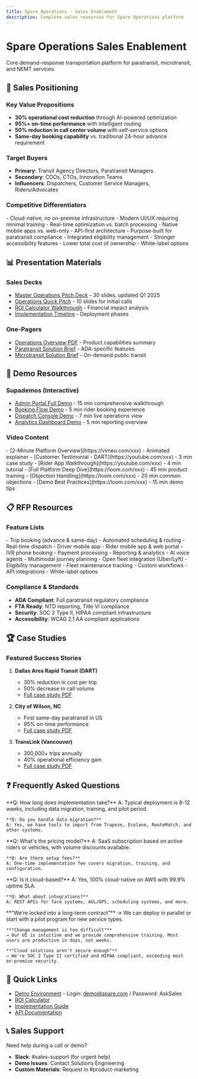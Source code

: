 ```yaml
---
title: Spare Operations - Sales Enablement
description: Complete sales resources for Spare Operations platform
---
```


# Spare Operations Sales Enablement

Core demand-response transportation platform for paratransit, microtransit, and NEMT services.

## 🎯 Sales Positioning

### Key Value Propositions
- **30% operational cost reduction** through AI-powered optimization
- **95%+ on-time performance** with intelligent routing
- **50% reduction in call center volume** with self-service options
- **Same-day booking capability** vs. traditional 24-hour advance requirement

### Target Buyers
- **Primary**: Transit Agency Directors, Paratransit Managers
- **Secondary**: COOs, CTOs, Innovation Teams
- **Influencers**: Dispatchers, Customer Service Managers, Riders/Advocates

### Competitive Differentiators
<Tabs>
  <Tab title="vs. Legacy (Trapeze, Ecolane)">
    - Cloud-native, no on-premise infrastructure
    - Modern UI/UX requiring minimal training
    - Real-time optimization vs. batch processing
    - Native mobile apps vs. web-only
    - API-first architecture
  </Tab>
  <Tab title="vs. Modern (Via, RideCo)">
    - Purpose-built for paratransit compliance
    - Integrated eligibility management
    - Stronger accessibility features
    - Lower total cost of ownership
    - White-label options
  </Tab>
</Tabs>

## 📊 Presentation Materials

### Sales Decks
- [Master Operations Pitch Deck](https://docs.google.com/presentation/d/xxx) - 30 slides, updated Q1 2025
- [Operations Quick Pitch](https://docs.google.com/presentation/d/xxx) - 10 slides for initial calls
- [ROI Calculator Walkthrough](https://docs.google.com/presentation/d/xxx) - Financial impact analysis
- [Implementation Timeline](https://docs.google.com/presentation/d/xxx) - Deployment phases

### One-Pagers
- [Operations Overview PDF](https://drive.google.com/file/d/xxx) - Product capabilities summary
- [Paratransit Solution Brief](https://drive.google.com/file/d/xxx) - ADA-specific features
- [Microtransit Solution Brief](https://drive.google.com/file/d/xxx) - On-demand public transit

## 🎥 Demo Resources

### Supademos (Interactive)
- [Admin Portal Full Demo](https://supademo.com/demo/xxx) - 15 min comprehensive walkthrough
- [Booking Flow Demo](https://supademo.com/demo/xxx) - 5 min rider booking experience
- [Dispatch Console Demo](https://supademo.com/demo/xxx) - 7 min live operations view
- [Analytics Dashboard Demo](https://supademo.com/demo/xxx) - 5 min reporting overview

### Video Content
<AccordionGroup>
  <Accordion title="Public Videos">
    - [2-Minute Platform Overview](https://vimeo.com/xxx) - Animated explainer
    - [Customer Testimonial - DART](https://youtube.com/xxx) - 3 min case study
    - [Rider App Walkthrough](https://youtube.com/xxx) - 4 min tutorial
  </Accordion>
  <Accordion title="Internal Training">
    - [Full Platform Deep Dive](https://loom.com/xxx) - 45 min product training
    - [Objection Handling](https://loom.com/xxx) - 20 min common objections
    - [Demo Best Practices](https://loom.com/xxx) - 15 min demo tips
  </Accordion>
</AccordionGroup>

## 📋 RFP Resources

### Feature Lists
<CardGroup cols={2}>
  <Card title="Core Capabilities" icon="check-square">
    - Trip booking (advance & same-day)
    - Automated scheduling & routing
    - Real-time dispatch
    - Driver mobile app
    - Rider mobile app & web portal
    - IVR phone booking
    - Payment processing
    - Reporting & analytics
  </Card>
  <Card title="Advanced Features" icon="star">
    - AI voice agents
    - Multimodal journey planning
    - Open fleet integration (Uber/Lyft)
    - Eligibility management
    - Fleet maintenance tracking
    - Custom workflows
    - API integrations
    - White-label options
  </Card>
</CardGroup>

### Compliance & Standards
- **ADA Compliant**: Full paratransit regulatory compliance
- **FTA Ready**: NTD reporting, Title VI compliance
- **Security**: SOC 2 Type II, HIPAA compliant infrastructure
- **Accessibility**: WCAG 2.1 AA compliant applications

## 🏆 Case Studies

### Featured Success Stories
1. **Dallas Area Rapid Transit (DART)**
   - 30% reduction in cost per trip
   - 50% decrease in call volume
   - [Full case study PDF](https://drive.google.com/file/d/xxx)

2. **City of Wilson, NC**
   - First same-day paratransit in US
   - 95% on-time performance
   - [Full case study PDF](https://drive.google.com/file/d/xxx)

3. **TransLink (Vancouver)**
   - 300,000+ trips annually
   - 40% operational efficiency gain
   - [Full case study PDF](https://drive.google.com/file/d/xxx)

## ❓ Frequently Asked Questions

<AccordionGroup>
  <Accordion title="Implementation & Timeline">
    **Q: How long does implementation take?**
    A: Typical deployment is 8-12 weeks, including data migration, training, and pilot period.

    **Q: Do you handle data migration?**
    A: Yes, we have tools to import from Trapeze, Ecolane, RouteMatch, and other systems.
  </Accordion>
  <Accordion title="Pricing & Contracts">
    **Q: What's the pricing model?**
    A: SaaS subscription based on active riders or vehicles, with volume discounts available.

    **Q: Are there setup fees?**
    A: One-time implementation fee covers migration, training, and configuration.
  </Accordion>
  <Accordion title="Technical Questions">
    **Q: Is it cloud-based?**
    A: Yes, 100% cloud-native on AWS with 99.9% uptime SLA.

    **Q: What about integrations?**
    A: REST APIs for fare systems, AVL/GPS, scheduling systems, and more.
  </Accordion>
  <Accordion title="Common Objections">
    **"We're locked into a long-term contract"**
    → We can deploy in parallel or start with a pilot program for new service types.

    **"Change management is too difficult"**
    → Our UI is intuitive and we provide comprehensive training. Most users are productive in days, not weeks.

    **"Cloud solutions aren't secure enough"**
    → We're SOC 2 Type II certified and HIPAA compliant, exceeding most on-premise security.
  </Accordion>
</AccordionGroup>

## 🔗 Quick Links

- [Demo Environment](https://demo.sparelabs.com) - Login: demo@spare.com / Password: AskSales
- [ROI Calculator](https://sparelabs.com/roi-calculator)
- [Implementation Guide](https://drive.google.com/file/d/xxx)
- [API Documentation](https://api.sparelabs.com/docs)

## 📞 Sales Support

Need help during a call or demo?
- **Slack**: #sales-support (for urgent help)
- **Demo Issues**: Contact Solutions Engineering
- **Custom Materials**: Request in #product-marketing